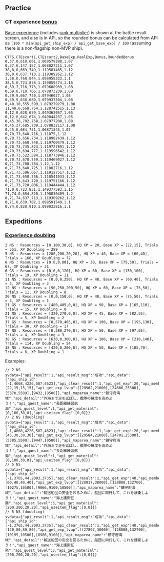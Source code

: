 ==Practice==

===CT experience [[Katori#Notes|bonus]]===
[http://wikiwiki.jp/kancolle/?%B1%E9%BD%AC#v657609b Base experience] (includes [[Experience_and_Rank#Ships_Experience|rank multiplier]]) is shown at the battle result screen, and also is in API, so the rounded bonus can be calculated from API as <code>[100 * min(api_get_ship_exp) / api_get_base_exp] / 100</code> (assuming there is a non-flagship non-MVP ship).
<pre>
CTFS,CTEscort1,CTEscort2,BaseExp,RealExp,Bonus,RoundedBonus
0,37,0,618,661,1.069579288,1.07
0,37,0,147,157,1.068027211,1.07
38,0,0,669,749,1.119581465,1.12
38,0,0,637,713,1.119309262,1.12
1,38,0,768,844,1.098958333,1.1
38,5,0,723,838,1.159059474,1.16
0,39,7,716,773,1.079608939,1.08
0,39,8,710,766,1.078873239,1.08
0,39,9,667,720,1.07946027,1.08
0,39,9,638,689,1.079937304,1.08
0,40,10,555,599,1.079279279,1.08
11,49,0,668,754,1.128742515,1.13
0,12,0,628,659,1.049363057,1.05
0,12,0,642,674,1.049844237,1.05
0,45,36,702,758,1.07977208,1.08
0,45,37,685,739,1.078832117,1.08
0,45,0,684,731,1.06871345,1.07
0,70,73,640,716,1.11875,1.12
0,70,73,656,734,1.118902439,1.12
0,70,73,668,748,1.119760479,1.12
0,70,73,735,823,1.119727891,1.12
0,70,73,694,777,1.119596542,1.12
0,70,73,522,584,1.118773946,1.12
0,70,73,678,759,1.119469027,1.12
0,71,73,700,784,1.12,1.12
0,71,73,648,725,1.11882716,1.12
0,71,73,596,667,1.119127517,1.12
0,71,73,658,736,1.118541033,1.12
0,71,73,643,720,1.119751166,1.12
0,71,73,720,806,1.119444444,1.12
71,0,0,723,831,1.149377593,1.15
71,74,0,684,820,1.198830409,1.2
0,71,74,637,713,1.119309262,1.12
0,71,0,639,702,1.098591549,1.1
0,74,0,828,910,1.099033816,1.1
</pre>

==Expeditions==

===[[Expedition/Introduction#Ratings_and_rewards|Experience doubling]]===

<pre>
2 NS : Resources = [0,100,30,0], HQ XP = 20, Base XP = [22,15], Trials = 551, XP Doubling = 289
5 NS : Resources = [200,200,20,20], HQ XP = 40, Base XP = [60,40], Trials = 166, XP Doubling = 72
6 NS : Resources = [0,0,0,80], HQ XP = 30, Base XP = [75,50], Trials = 67, XP Doubling = 31
6 GS : Resources = [0,0,0,120], HQ XP = 60, Base XP = [150,100], Trials = 19, XP Doubling = 11
11 NS : Resources = [0,0,0,250], HQ XP = 40, Base XP = [60,40], Trials = 5, XP Doubling = 2
12 NS : Resources = [50,250,200,50], HQ XP = 60, Base XP = [75,50], Trials = 11, XP Doubling = 8
20 NS : Resources = [0,0,150,0], HQ XP = 40, Base XP = [75,50], Trials = 3, XP Doubling = 1
21 GS : Resources = [480,405,0,0], HQ XP = 90, Base XP = [165,110], Trials = 15, XP Doubling = 8
21 NS : Resources = [320,270,0,0], HQ XP = 45, Base XP = [82,55], Trials = 5, XP Doubling = 2
37 GS : Resources = [0,570,405,0], HQ XP = 100, Base XP = [195,130], Trials = 30, XP Doubling = 17
37 NS : Resources = [0,380,270,0], HQ XP = 50, Base XP = [97,65], Trials = 4, XP Doubling = 3
38 GS : Resources = [630,0,300,0], HQ XP = 100, Base XP = [210,140], Trials = 114, XP Doubling = 54
38 NS : Resources = [420,0,200,0], HQ XP = 50, Base XP = [105,70], Trials = 6, XP Doubling = 1
</pre>

Examples:

<pre>
// 2 NS
svdata={"api_result":1,"api_result_msg":"成功","api_data":{"api_ship_id":[-1,4068,4226,587,4623],"api_clear_result":1,"api_get_exp":20,"api_member_lv":101,"api_member_exp":1729992,"api_get_ship_exp":[22,15,15,15],"api_get_exp_lvup":[[20562,21000],[24686,25300],[5370,5500],[9432,10500]],"api_maparea_name":"鎮守府海域","api_detail":"外海まで足を延ばし、艦隊の練度を高めよう！","api_quest_name":"長距離練習航海","api_quest_level":1,"api_get_material":[0,100,30,0],"api_useitem_flag":[0,0]}}
// 2 NS (doubling)
svdata={"api_result":1,"api_result_msg":"成功","api_data":{"api_ship_id":[-1,4068,4226,587,4623],"api_clear_result":1,"api_get_exp":20,"api_member_lv":101,"api_member_exp":1730196,"api_get_ship_exp":[45,30,30,30],"api_get_exp_lvup":[[20584,21000],[24701,25300],[5385,5500],[9447,10500]],"api_maparea_name":"鎮守府海域","api_detail":"外海まで足を延ばし、艦隊の練度を高めよう！","api_quest_name":"長距離練習航海","api_quest_level":1,"api_get_material":[0,100,30,0],"api_useitem_flag":[0,0]}}
// 5 NS
svdata={"api_result":1,"api_result_msg":"成功","api_data":{"api_ship_id":[-1,3765,44,2003,3735],"api_clear_result":1,"api_get_exp":40,"api_member_lv":101,"api_member_exp":1730032,"api_get_ship_exp":[60,40,40,40],"api_get_exp_lvup":[[28017,30000],[128888,132700],[10275,10500],[9066,9100,10500]],"api_maparea_name":"鎮守府海域","api_detail":"輸送船団の安全を図るために、船団に同行して、これを護衛しよう！","api_quest_name":"海上護衛任務","api_quest_level":3,"api_get_material":[200,200,20,20],"api_useitem_flag":[0,0]}}
// 5 NS (doubling)
svdata={"api_result":1,"api_result_msg":"成功","api_data":{"api_ship_id":[-1,3765,44,2003,3735],"api_clear_result":1,"api_get_exp":40,"api_member_lv":101,"api_member_exp":1725912,"api_get_ship_exp":[120,80,80,80],"api_get_exp_lvup":[[27897,30000],[128808,132700],[10195,10500],[8986,9100]],"api_maparea_name":"鎮守府海域","api_detail":"輸送船団の安全を図るために、船団に同行して、これを護衛しよう！","api_quest_name":"海上護衛任務","api_quest_level":3,"api_get_material":[200,200,20,20],"api_useitem_flag":[0,0]}}
</pre>